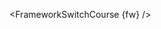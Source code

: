 <FrameworkSwitchCourse {fw} />

<!-- DISABLE-FRONTMATTER-SECTIONS

# End-of-chapter quiz[[end-of-chapter-quiz]]

<CourseFloatingBanner
    chapter={3}
    classNames="absolute z-10 right-0 top-0"
/>

Testează ce ai învățat în acest capitol!

### 1. Datasetul `emotion` conține mesaje de pe Twitter cu labeluri cu emoții. Căutați-l în [Hub](https://huggingface.co/datasets) și citiți card-ul datasetului. Care dintre acestea nu este una dintre emoțiile sale de bază?

<Question
	choices={[
		{
			text: "Fericire",
			explain: "Încercă din nou — emoția asta este prezentă în acest dataset!"
		},
		{
			text: "Iubire",
			explain: "Încercă din nou — emoția asta este prezentă în acest dataset!"
		},
		{
			text: "Confuzie",
			explain: "Corect! Confuzia nu este una dintre cele șase emoții de bază.",
            correct: true
		},
        {
			text: "Suprpiză",
			explain: "Supriză! Încearcă din nou!"
		}
	]}
/>

### 2. Căutați datasetul `ar_sarcasm` în [Hub](https://huggingface.co/datasets). Care este sarcina pe care o sprijină?

<Question
	choices={[
		{
			text: "Clasificarea sentimentului",
			explain: "Acesta este corect! Poți să știi grație etichetelor.",
            correct: true
		},
		{
			text: "Machine Translation",
			explain: "Acesta nu este corect — încercați din nou, în funcție de cardul datasetului <a href='https://huggingface.co/datasets/ar_sarcasm'>ar_sarcasm</a>!"
		},
		{
			text: "Reconstrucția entităților numite",
			explain: "Acesta nu este corect — încercați din nou, în funcție de cardul datasetului <a href='https://huggingface.co/datasets/ar_sarcasm'>ar_sarcasm</a>!"
		},
        {
			text: "Răspunsul întrebării",
			explain: "Nesatisfăcător — încercați din nou!"
		}
	]}
/>

### 3. Cum se așteaptă modelul BERT ca o pereche de propoziții să fie procesate?

<Question
	choices={[
		{
			text: "Tokens_of_sentence_1 [SEP] Tokens_of_sentence_2",
			explain: "Este necesară un token special <code>[SEP]</code> pentru a separa cele două propoziții, dar nu e doar asta!"
		},
		{
			text: "[CLS] Tokens_of_sentence_1 Tokens_of_sentence_2",
			explain:"Este necesară un token special <code>[CLS]</code> pentru a separa cele două propoziții, dar nu e doar asta!
		},
		{
			text: "[CLS] Tokens_of_sentence_1 [SEP] Tokens_of_sentence_2 [SEP]",
			explain: "Acesta este corect!",
            correct: true
		},
        {
			text: "[CLS] Token-urile propoziției_1 [SEP] Token-urile propoziției_2",
			explain: "Este necesar un token special <code>[CLS]</code> la început, precum și un token special <code>[SEP]</code> pentru a separa cele două propoziții, dar nu e doar asta!"
		}
	]}
/>

{#if fw === 'pt'}
### 4. Care sunt beneficiile metodei `Dataset.map()`?

<Question
	choices={[
		{
			text: "Rezultatele funcției sunt cached, deci nu va lua timp dacă re-executăm codul.",
			explain: "Acest lucru este efectiv unul dintre beneficiile sale! Nu e doar asta...",
            correct: true
		},
		{
			text: "Se aplică multiprocessing pentru a merge mai rapid decât aplicarea funcției la fiecare element al datasetului.",
			explain: "Acest lucru este efectiv o caracteristică specială a acestei metode, dar nu e doar asta...",
            correct: true
		},
		{
			text: "Nu încarcă întregul datasetul în memorie și salvează rezultatele la fiecare element procesat.",
			explain: "Acest lucru este un avantaj al acestei metode. Există și altele...",
            correct: true
		},
	]}
/>

### 5. Ce înseamnă "dynamic padding"?

<Question
	alegeri={[  
		{
			text: "Dynamic padding este atunci când faci padding inputurilor pentru fiecare batch la lungimea maximă din întregul dataset.",
			explain: "Acest lucru implică paddingul, dar nu la lungimea maximă a întregului dataset."
		},
		{
			text: "Dynamic padding este atunci când faci padding inputurilor pentru fiecare batch, la lungimea maximă a propozițiilor din acel batch.",
			explain: "Este corect! Partea \"dynamic\" vine din faptul că dimensiunea fiecărui batch este determinată la momentul creării lui, iar toate batch-urile pot avea shape-uri diferite ca rezultat.",
            correct: true
		},
		{
			text: "Dynamic padding este atunci când faci padding inputurilor pentru ca fiecare propoziție să aibă același număr de tokenuri ca în precedentul dataset.",
			explain: "Este greșit, și nu are nici un sens să ne uităm la ordinea din dataset, deoarece îl amestecăm în timpul antrenării."
		},
	]}
/>

### 6. Care este scopul unei funcții collate?

<Question
	alegeri={[  
		{
			text: "Asigură că toate secvențele din dataset au aceeași lungime.",
			explain: "O funcție collate este implicată în gestionarea a câte unui batch, nu întregului dataset. De asemenea, vorbim despre funcții generice, nu <code>DataCollatorWithPadding</code> specific."
		},
		{
			text: "Adună toate sampleurile dintr-un batch.",
			explain: "Corect! Poți să dai ca argument o funcție collate în constructorul unui <code>DataLoader</code>. Am folosit funcția <code>DataCollatorWithPadding</code>, care face padding tuturor elementelor dintr-un batch, astfel încât ele să aibă aceeași lungime.",
            correct: true
		},
		{
			text: "Preprocesează întregul dataset.",
			explain: "Acest lucru ar fi o funcție de preprocesare, nu una collate."
		},
        {
			text: "Taie secvențele din dataset.",
			explain: "O funcție collate este implicată în gestionarea a câte un batch, nu întregului dataset. Dacă ești interesat în tăierea acestora, poți utiliza argumentul <code>truncate</code> al unui <code>tokenizer</code>."
		}
	]}
/>

### 7. Ce se întâmplă când inițializezi una dintre clasele `AutoModelForXxx` cu un pretrained language model (ca <code>bert-base-uncased</code>) care corespunde unei alte sarcini decât aceea pentru care a fost antrenat?

<Question
	alegeri={[  
		{
			text: "Nimic, dar se afișează un warning.",
			explain: "Se afișează un warning, dar asta nu este totul!"
		},
		{
			text: "Începutul modelului preantrenat al modelului este înlăturat și înlocuit cu un început nou potrivit pentru sarcină.",
			explain: "Corect. De exemplu, atunci când am folosit <code>AutoModelForSequenceClassification</code> cu <code>bert-base-uncased</code>, am primit warningul la momentul inițializării modelului. Începutul preantrenat nu este folosit pentru sarcina de clasificare a secvențelor, astfel încât el este înlăturat și înlocuit cu un început nou, cu weights aleatorii.",
            correct: true
		},
		{
			text: "Începutul modelului preantrenat este înlăturat.",
			explain: "Trebuie să se întâmple încă ceva. Încearcă din nou!"
		},
        {
			text: "Nimic, deoarece modelul poate avea fine-tuning pentru o sarcina diferită.",
			explain: "Începutul preantrenat al modelului nu a fost antrenat să rezolve această sarcină, astfel încât el trebuie înlăturat."
		}
	]}
/>

### 8. Care este scopul la `TrainingArguments`?

<Question
	alegeri={[  
		{
			text: "Conține toți hyperparametrii utilizați pentru antrenare și evaluare cu <code>Trainer</code>.",
			explain: "Corect!",
            correct: true
		},
		{
			text: "Specifică dimensiunea modelului.",
			explain: "Dimensiunea modelului este definită de configurația modelului, nu clasa <code>TrainingArguments</code>. "
		},
		{
			text: "Conține doar hyperparametrii utilizați pentru evaluare.",
			explain: "În exemplul nostru, am specificat unde se va salva modelul și toate checkpoint-urile. Încearcă din nou!"
		},
        {
			text: "Conține doar hyperparametrii utilizați pentru antrenare.",
			explain: "În exemplul nostru, am folosit un <code>evaluation_strategy</code>, astfel încât acest lucru afectează și evaluarea. Încearcă din nou!"
		}
	]}
/>

### 9. De ce ar trebui să folosim biblioteca 🤗 Accelerate?

<Question
	alegeri={[  
		{
			text: "Ofereă acces la modele mai rapide.",
			explain: "Nu, biblioteca 🤗 Accelerate nu oferă nici un model."
		},
		{
			text: "Oferă un API de nivel înalt astfel încât să nu trebuiască să implementăm singuri un training loop.",
			explain: "Acest lucru este ceea ce am făcut cu <code>Trainer</code>, nu biblioteca 🤗 Accelerate. Încearcă din nou!"
		},
		{
			text: "Face ca loopurile de antrenare să funcționeze pe distributed strategies.",
			explain: "Corect! Cu 🤗 Accelerate, loopurile de antrenare vor funcționa pentru multiple GPU-uri și TPU-uri.",
            correct: true
		},
        {
			text: "Oferă mai multe funcții de optimizare.",
			explain: "Nu, biblioteca 🤗 Accelerate nu oferă nici o funcțiune de optimizare."
		}
	]}
/>

{:else}
### 4. Ce se întâmplă când inițializezi una dintre clasele `TFAutoModelForXxx` cu un pretrained language model (ca <code>bert-base-uncased</code>) care corespunde unei alte sarcini decât aceea pentru care a fost antrenat?

<Question
	alegeri={[  
		{
			text: "Nimic, dar se afișează un warning.",
			explain: "Se afișează un warning, dar asta nu este totul!"
		},
		{
			text: "Începutul preantrenat al modelului este înlăturat și înlocuit cu un început nou potrivit pentru sarcină.",
			explain: "Corect. De exemplu, atunci când am folosit <code>TFAutoModelForSequenceClassification</code> cu <code>bert-base-uncased</code>, am primit warningul la momentul inițializării modelului. Începutul preantrenat nu este folosit pentru sarcina de clasificare a secvențelor, astfel încât el este înlăturat și înlocuit cu un început nou, cu weights aleatorii.",
            correct: true
		},
		{
			text: "Începutul preantrenat al modelului este înlăturat.",
			explain: "Trebuie să se întâmple ceva mai mult. Încercă din nou!"
		},
        {
			text: "Nimic, deoarece modelul poate fi reantrenat pentru o sarcina diferită.",
			explain: "Începutul prentrenat al modelului nu a fost antrenat să rezolve această sarcină, astfel încât el trebuie înlăturat."
		}
	]}
/>

### 5. Modelele TensorFlow din `transformers` sunt deja modele Keras. Ce beneficiu oferă acest lucru?

<Question
	alegeri={[  
		{
			text: "Modelele funcționează pe un TPU direct.",
			explain: "Ești aproape, dar sunt necesare mici schimbări. De exemplu, trebuie să rulezi totul într-un <code>TPUStrategy</code> scop, inclusiv inițializarea modelului."
		},
		{
			text: "Poți folosi metode existente precum <code>compile()</code>, <code>fit()</code>, și <code>predict()</code>.",
			explain: "Corect! Odată ce ai datele, antrenarea pe acestea necesită foarte puțin lucru.",
            correct: true
		},
		{
			text: "Poți învăța și Keras precum și Transformers.",
			explain: "Corect, dar căutăm altceva. :)",
			correct: true
		},
        {
			text: "Poți calcula ușor metrice legate de dataset.",
			explain: "Keras ne ajută cu antrenarea și evaluarea modelului, dar nu calculează metrice legate de dataset."
		}
	]}
/>

### 6. Cum poți defini o metrică personalizată?

<Question
	alegeri={[  
		{
			text: "Prin subclassing pe <code>tf.keras.metrics.Metric</code>.",
			explain: "Excelent!",
			correct: true
		},
		{
			text: "Folosind API-ul Keras.",
			explain: "Încercă din nou!"
		},
		{
			text: "Prin intermediul callable cu semnatura <code>metric_fn(y_true, y_pred)</code>.",
			explain: "Corect!",
			correct: true
		},
        {
			text: "Prin căutarea pe Google.",
			explain: "Acest lucru nu este răspunsul pe care îl căutăm, dar ar trebui să te ajute să-l găsești.",
            correct: true
		}
	]}
/>

{/if}